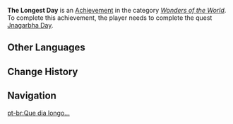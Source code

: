 {{Achievement Infobox
|id           = 84084
|order id     = 5063
|category     = Wonders of the World
|description  = Rescue a god on Jnagarbha Day.
|requirements = Complete ''[[Jnagarbha Day]]''.
|primogems    = 5
|hidden       = 1
|type         = Quest
|quest        = Akasha Pulses, the Kalpa Flame Rises
}}
'''The Longest Day''' is an [[Achievement]] in the category ''[[Wonders of the World]]''. To complete this achievement, the player needs to complete the quest [[Jnagarbha Day]].
<!--
==Trivia==
-->
==Other Languages==
{{Other Languages
|en      = The Longest Day
|zhs     = 最长的一日
|zhs_rm  = Zuì Cháng de Yī Rì
|zht     = 最長的一日
|zht_rm  = Zuì Cháng de Yī Rì
|zh_tl   = 
|ja      = 史上最長の作戦
|ja_rm   = Shijou Saichou no Takusen
|ja_tl   = 
|ko      = 가장 긴 하루
|ko_rm   = Gajang Gin Haru
|ko_tl   = The Longest Day
|es      = Qué día tan largo...
|es_tl   = What a Long Day...
|fr      = Le jour le plus long
|fr_tl   = The Longest Day
|ru      = Самый длинный день
|ru_tl   = The Longest Day
|th      = วันที่แสนยาวนาน
|th_rm   = Wan-thi Saen Yao-nan
|th_tl   = 
|vi      = Ngày Dài Nhất
|vi_tl   = 
|de      = Der längste Tag
|de_tl   = The Longest Day
|id      = Hari Terpanjang
|id_tl   = The Longest Day
|pt      = Que dia longo...
|pt_tl   = 
|tr      = En Uzun Gün
|tr_tl   = 
|it      = Il giorno più lungo
|it_tl   = 
}}

==Change History==
{{Change History|3.2}}
<!--
==References==
{{Reflist}}
-->
==Navigation==
{{Achievement Navbox}}

[[pt-br:Que dia longo...]]